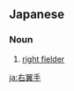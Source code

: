 ==Japanese==
{{ja-kanjitab|う|よく|しゅ|yomi=on}}

===Noun===
{{ja-noun|うよくしゅ}}

# {{lb|ja|baseball|sort=うよくしゅ}} [[right fielder]]

[[ja:右翼手]]